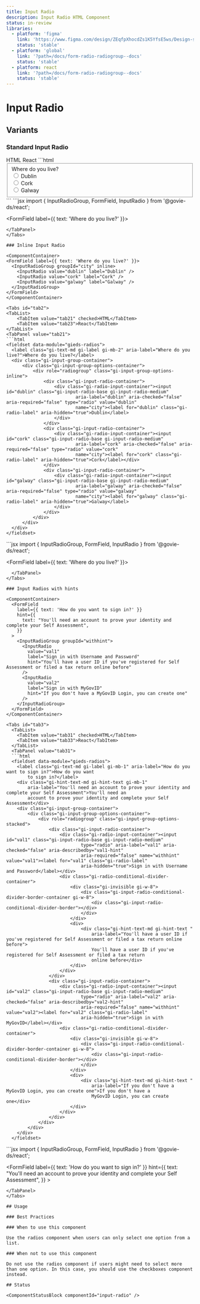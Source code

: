 ```yaml
---
title: Input Radio
description: Input Radio HTML Component
status: in-review
libraries:
  - platform: 'figma'
    link: 'https://www.figma.com/design/ZEqfpXhocdZs1K5YfsE5ws/Design-system?node-id=5205-2042&t=3PZYNdqajrSyp3r5-0'
    status: 'stable'
  - platform: 'global'
    link: '?path=/docs/form-radio-radiogroup--docs'
    status: 'stable'
  - platform: react
    link: '?path=/docs/form-radio-radiogroup--docs'
    status: 'stable'
---
```


# Input Radio

## Variants

### Standard Input Radio

<ComponentContainer>
  <FormField label={{ text: 'Where do you live?' }}>
    <InputRadioGroup groupId="city">
      <InputRadio value="dublin" label="Dublin" />
      <InputRadio value="cork" label="Cork" />
      <InputRadio value="galway" label="Galway" />
    </InputRadioGroup>
  </FormField>
</ComponentContainer>

<Tabs id="tab1">
  <TabList>
    <TabItem value="tab11" checked>HTML</TabItem>
    <TabItem value="tab13">React</TabItem>
  </TabList>
  <TabPanel value="tab11">
  ```html
  <fieldset data-module="gieds-radios">
    <label class="gi-text-md gi-label gi-mb-2" aria-label="Where do you live?">Where do you live?</label>
    <div class="gi-input-group-container">
        <div class="gi-input-group-options-container">
            <div role="radiogroup" class="gi-input-group-options-stacked">
                <div class="gi-input-radio-container">
                    <div class="gi-radio-input-container">
                      <input id="dublin" class="gi-input-radio-base gi-input-radio-medium" aria-label="dublin" aria-checked="false" aria-required="false" type="radio" value="dublin" name="city">
                      <label for="dublin" class="gi-radio-label" aria-hidden="true">Dublin</label>
                    </div>
                </div>
                <div class="gi-input-radio-container">
                    <div class="gi-radio-input-container">
                      <input id="cork" class="gi-input-radio-base gi-input-radio-medium" aria-label="cork" aria-checked="false" aria-required="false" type="radio" value="cork" name="city">
                      <label for="cork" class="gi-radio-label" aria-hidden="true">Cork</label></div>
                </div>
                <div class="gi-input-radio-container">
                    <div class="gi-radio-input-container">
                      <input id="galway" class="gi-input-radio-base gi-input-radio-medium" aria-label="galway" aria-checked="false" aria-required="false" type="radio" value="galway" name="city">
                      <label for="galway" class="gi-radio-label" aria-hidden="true">Galway</label>
                    </div>
                </div>
            </div>
        </div>
    </div>
  </fieldset>
  ```
  </TabPanel>
  <TabPanel value="tab13">
  ```jsx
  import { InputRadioGroup, FormField, InputRadio } from '@govie-ds/react';

  <FormField label={{ text: 'Where do you live?' }}>
    <InputRadioGroup groupId="city">
      <InputRadio value="dublin" label="Dublin" />
      <InputRadio value="cork" label="Cork" />
      <InputRadio value="galway" label="Galway"/>
    </InputRadioGroup>
  </FormField>
  ```
  </TabPanel>
</Tabs>

### Inline Input Radio

<ComponentContainer>
  <FormField label={{ text: 'Where do you live?' }}>
    <InputRadioGroup groupId="city" inline>
      <InputRadio value="dublin" label="Dublin" />
      <InputRadio value="cork" label="Cork" />
      <InputRadio value="galway" label="Galway" />
    </InputRadioGroup>
  </FormField>
</ComponentContainer>

<Tabs id="tab2">
  <TabList>
      <TabItem value="tab21" checked>HTML</TabItem>
      <TabItem value="tab23">React</TabItem>
  </TabList>
  <TabPanel value="tab21">
  ```html
  <fieldset data-module="gieds-radios">
    <label class="gi-text-md gi-label gi-mb-2" aria-label="Where do you live?">Where do you live?</label>
    <div class="gi-input-group-container">
        <div class="gi-input-group-options-container">
            <div role="radiogroup" class="gi-input-group-options-inline">
                <div class="gi-input-radio-container">
                    <div class="gi-radio-input-container"><input id="dublin" class="gi-input-radio-base gi-input-radio-medium"
                            aria-label="dublin" aria-checked="false" aria-required="false" type="radio" value="dublin"
                            name="city"><label for="dublin" class="gi-radio-label" aria-hidden="true">Dublin</label>
                    </div>
                </div>
                <div class="gi-input-radio-container">
                    <div class="gi-radio-input-container"><input id="cork" class="gi-input-radio-base gi-input-radio-medium"
                            aria-label="cork" aria-checked="false" aria-required="false" type="radio" value="cork"
                            name="city"><label for="cork" class="gi-radio-label" aria-hidden="true">Cork</label></div>
                </div>
                <div class="gi-input-radio-container">
                    <div class="gi-radio-input-container"><input id="galway" class="gi-input-radio-base gi-input-radio-medium"
                            aria-label="galway" aria-checked="false" aria-required="false" type="radio" value="galway"
                            name="city"><label for="galway" class="gi-radio-label" aria-hidden="true">Galway</label>
                    </div>
                </div>
            </div>
        </div>
    </div>
</fieldset>
```
</TabPanel>
<TabPanel value="tab23">
```jsx
import { InputRadioGroup, FormField, InputRadio } from '@govie-ds/react';

<FormField label={{ text: 'Where do you live?' }}>
  <InputRadioGroup groupId="city" inline>
    <InputRadio value="dublin" label="Dublin" />
    <InputRadio value="cork" label="Cork" />
    <InputRadio value="galway" label="Galway"/>
  </InputRadioGroup>
</FormField>
```
  </TabPanel>
</Tabs>

### Input Radios with hints

<ComponentContainer>
  <FormField
    label={{ text: 'How do you want to sign in?' }}
    hint={{
      text: "You'll need an account to prove your identity and complete your Self Assessment",
    }}
  >
    <InputRadioGroup groupId="withhint">
      <InputRadio
        value="val1"
        label="Sign in with Username and Password"
        hint="You'll have a user ID if you've registered for Self Assessment or filed a tax return online before"
      />
      <InputRadio
        value="val2"
        label="Sign in with MyGovID"
        hint="If you don't have a MyGovID Login, you can create one"
      />
    </InputRadioGroup>
  </FormField>
</ComponentContainer>

<Tabs id="tab3">
  <TabList>
    <TabItem value="tab31" checked>HTML</TabItem>
    <TabItem value="tab33">React</TabItem>
  </TabList>
  <TabPanel value="tab31">
  ```html
  <fieldset data-module="gieds-radios">
    <label class="gi-text-md gi-label gi-mb-1" aria-label="How do you want to sign in?">How do you want
        to sign in?</label>
    <div class="gi-hint-text-md gi-hint-text gi-mb-1"
        aria-label="You'll need an account to prove your identity and complete your Self Assessment">You'll need an
        account to prove your identity and complete your Self Assessment</div>
    <div class="gi-input-group-container">
        <div class="gi-input-group-options-container">
            <div role="radiogroup" class="gi-input-group-options-stacked">
                <div class="gi-input-radio-container">
                    <div class="gi-radio-input-container"><input id="val1" class="gi-input-radio-base gi-input-radio-medium"
                            type="radio" aria-label="val1" aria-checked="false" aria-describedby="val1-hint"
                            aria-required="false" name="withhint" value="val1"><label for="val1" class="gi-radio-label"
                            aria-hidden="true">Sign in with Username and Password</label></div>
                    <div class="gi-radio-conditional-divider-container">
                        <div class="gi-invisible gi-w-8">
                            <div class="gi-input-radio-conditional-divider-border-container gi-w-8">
                                <div class="gi-input-radio-conditional-divider-border"></div>
                            </div>
                        </div>
                        <div>
                            <div class="gi-hint-text-md gi-hint-text "
                                aria-label="You'll have a user ID if you've registered for Self Assessment or filed a tax return online before">
                                You'll have a user ID if you've registered for Self Assessment or filed a tax return
                                online before</div>
                        </div>
                    </div>
                </div>
                <div class="gi-input-radio-container">
                    <div class="gi-radio-input-container"><input id="val2" class="gi-input-radio-base gi-input-radio-medium"
                            type="radio" aria-label="val2" aria-checked="false" aria-describedby="val2-hint"
                            aria-required="false" name="withhint" value="val2"><label for="val2" class="gi-radio-label"
                            aria-hidden="true">Sign in with MyGovID</label></div>
                    <div class="gi-radio-conditional-divider-container">
                        <div class="gi-invisible gi-w-8">
                            <div class="gi-input-radio-conditional-divider-border-container gi-w-8">
                                <div class="gi-input-radio-conditional-divider-border"></div>
                            </div>
                        </div>
                        <div>
                            <div class="gi-hint-text-md gi-hint-text "
                                aria-label="If you don't have a MyGovID Login, you can create one">If you don't have a
                                MyGovID Login, you can create one</div>
                        </div>
                    </div>
                </div>
            </div>
        </div>
    </div>
  </fieldset>
  ```
  </TabPanel>
  <TabPanel value="tab33">
  ```jsx
  import { InputRadioGroup, FormField, InputRadio } from '@govie-ds/react';

  <FormField
      label={{ text: 'How do you want to sign in?' }}
      hint={{
        text: "You'll need an account to prove your identity and complete your Self Assessment",
      }}
    >
      <InputRadioGroup groupId="withhint">
        <InputRadio
          value="val1"
          label="Sign in with Username and Password"
          hint="You'll have a user ID if you've registered for Self Assessment or filed a tax return online before"
        />
        <InputRadio
          value="val2"
          label="Sign in with MyGovID"
          hint="If you don't have a MyGovID Login, you can create one"
        />
      </InputRadioGroup>
    </FormField>
  ```
  </TabPanel>
</Tabs>

## Usage

### Best Practices

### When to use this component

Use the radios component when users can only select one option from a list.

### When not to use this component

Do not use the radios component if users might need to select more than one option. In this case, you should use the checkboxes component instead.

## Status

<ComponentStatusBlock componentId="input-radio" />
